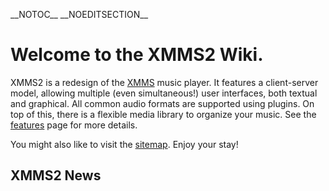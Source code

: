 __NOTOC__
__NOEDITSECTION__

= Welcome to the XMMS2 Wiki. =

XMMS2 is a redesign of the [http://www.xmms.org XMMS] music player. It features a client-server model, allowing multiple (even simultaneous!) user interfaces, both textual and graphical. All common audio formats are supported using plugins. On top of this, there is a flexible media library to organize your music. See the [[Features | features]] page for more details.

You might also like to visit the [[sitemap]]. Enjoy your stay!

{{ReleaseStatus}}

== XMMS2 News ==

{{News}}